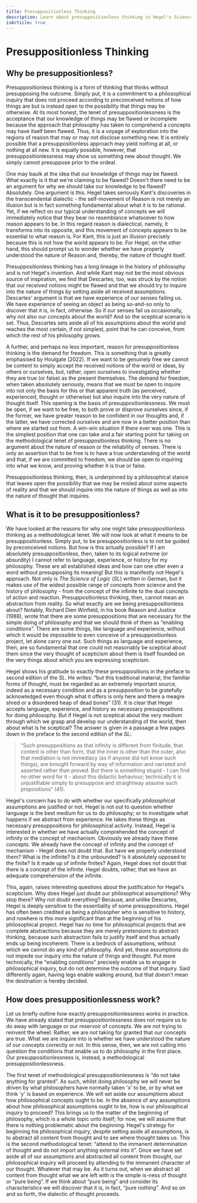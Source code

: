 ```yaml
---
title: Presuppositionless Thinking
description: Learn about presuppositionless thinking in Hegel's Science of Logic
isArticle: true
---
```


# Presuppositionless Thinking

## Why be presuppositionless?

Presuppositionless thinking is a form of thinking that thinks without presupposing the outcome. Simply put, it is a commitment to a philosophical inquiry that does not proceed according to preconceived notions of how things are but is instead open to the possibility that things may be otherwise. At its most honest, the tenet of presuppositionlessness is the acceptance that our knowledge of things may be flawed or incomplete because the approach that philosophy has taken to comprehend a concepts may have itself been flawed. Thus, it is a voyage of exploration into the regions of reason that may or may not disclose something new. It is entirely possible that a presuppositionless approach may yield nothing at all, or nothing at all new. It is equally possible, however, that presuppositionlessness may show us something new about thought. We simply cannot presuppose prior to the ordeal.

One may baulk at the idea that our knowledge of things may be flawed. What exactly is it that we're claiming to be flawed? Doesn't there need to be an argument for why we should take our knowledge to be flawed? Absolutely. One argument is this. Hegel takes seriously Kant's discoveries in the transcendental dialectic - the self-movement of Reason is not merely an illusion but is in fact something fundamental about what it is to be rational. Yet, if we reflect on our typical understanding of concepts we will immediately notice that they bear no resemblance whatsoever to how reason appears to be. In this regard reason is dialectical, namely, it transforms into its opposite, and this movement of concepts appears to be essential to what reason is. For Kant, this is just an illusion precisely because this is not how the world appears to be. For Hegel, on the other hand, this should prompt us to wonder whether we have properly understood the nature of Reason and, thereby, the nature of thought itself.

Presuppositionless thinking has a long lineage in the history of philosophy and is not Hegel's invention. And while Kant may not be the most obvious source of inspiration, we find that Descartes, too, was struck by the notion that our received notions might be flawed and that we should try to inquire into the nature of things by setting aside all received assumptions. Descartes' argument is that we have experience of our senses failing us. We have experience of seeing an object as being so-and-so only to discover that it is, in fact, otherwise. So if our senses fail us occasionally, why not also our concepts about the world? And so the sceptical scenario is set. Thus, Descartes sets aside all of his assumptions about the world and reaches the most certain, if not simplest, point that he can conceive, from which the rest of his philosophy grows.

A further, and perhaps no less important, reason for presuppositionless thinking is the demand for freedom. This is something that is greatly emphasised by Houlgate (2022). If we want to be genuinely free we cannot be content to simply accept the received notions of the world or ideas, by others or ourselves, but, rather, open ourselves to investigating whether they are true (or false) as the present themselves. The demand for freedom, when taken absolutely seriously, means that we must be open to inquire into not only the basis for this or that apparent truth (as perceived, experienced, thought or otherwise) but also inquire into the very nature of thought itself. This opening is the basis of presuppositionlessness. We must be open, if we want to be free, to both prove or disprove ourselves since, if the former, we have greater reason to be confident in our thoughts and, if the latter, we have corrected ourselves and are now in a better position than where we started out from. A win-win situation if there ever was one. This is the simplest position that one can take and a fair starting point for taking on the methodological tenet of presuppositionless thinking. There is no argument about the nature of reason or the reliability of senses. There is only an assertion that to be free is to have a true understanding of the world and that, if we are committed to freedom, we should be open to inquiring into what we know, and proving whether it is true or false. 

Presuppositionless thinking, then, is underpinned by a philosophical stance that leaves open the possibility that we may be misled about some aspects of reality and that we should inquire into the nature of things as well as into the nature of thought that inquires.

## What is it to be presuppositionless?

We have looked at the reasons for why one might take presuppositionless thinking  as a methodological tenet. We will now look at what it means to be presuppositionless. Simply put, to be presuppositionless is to not be guided by preconceived notions. But how is this actually possible? If I am absolutely presuppositionless, then, taken to its logical extreme (or absurdity) I cannot refer to language, experience, or history for my philosophy. These are all established ideas and how can one utter even a word without presupposing its meaning! But this is manifestly not Hegel's approach. Not only is *The Science of Logic* (*SL*) written in German, but it makes use of the widest possible range of concepts from science and the history of philosophy - from the concept of the infinite to the dual concepts of action and reaction. Presuppositionless thinking, then, cannot mean an abstraction from reality. So what exactly are we being presuppositionless about? Notably, Richard Dien Winfield, in his book Reason and Justice (1988), wrote that there are some presuppositions that are necessary for the simple doing of philosophy and that we should think of them as “enabling conditions”. There are some things, like language and experience, without which it would be impossible to even conceive of a presuppositionless project, let alone carry one out. Such things as language and experience, then, are so fundamental that one could not reasonably be sceptical about them since the very thought of scepticism about them is itself founded on the very things about which you are expressing scepticism. 

Hegel shows his gratitude to exactly these presuppositions in the preface to second edition of the *SL*. He writes: “but this traditional material, the familiar forms of thought, must be regarded as an extremely important source, indeed as a necessary condition and as a presupposition to be gratefully acknowledged even though what it offers is only here and there a meagre shred or a disordered heap of dead bones” (31). It is clear that Hegel accepts language, experience, and history as necessary presuppositions for doing philosophy. But if Hegel is not sceptical about the very medium through which we grasp and develop our understanding of the world, then about what is he sceptical? The answer is given in a passage a few pages down in the preface to the second edition of the *SL*: 

> “Such presuppositions as that infinity is different from finitude, that content is other than form, that the inner is other than the outer, also that mediation is not immediacy (as if anyone did not know such things), are brought forward by way of information and narrated and asserted rather than proved. But there is something stupid - I can find no other word for it - about this didactic behaviour; technically it is unjustifiable simply to presuppose and straightway assume such propositions” (41).

Hegel's concern has to do with whether our specifically *philosophical* assumptions are justified or not. Hegel is not out to question whether language is the best medium for us to do philosophy; or to investigate what happens if we abstract from experience. He takes these things as necessary presuppositions for philosophical activity. Instead, Hegel is interested in whether we have actually comprehended the concept of infinity or the concept of mechanism. Obviously we already have these concepts. We already have the concept of infinity and the concept of mechanism - Hegel does not doubt that. But have we properly understood them? What is the infinite? Is it the unbounded? Is it absolutely opposed to the finite? Is it made up of infinite finites? Again, Hegel does not doubt that there is a concept of the infinite. Hegel doubts, rather, that we have an adequate comprehension of the infinite. 

This, again, raises interesting questions about the justification for Hegel's scepticism. Why does Hegel just doubt our philosophical assumptions? Why stop there? Why not doubt everything? Because, and unlike Descartes, Hegel is deeply sensitive to the essentiality of some presuppositions. Hegel has often been credited as being a philosopher who is sensitive to history, and nowhere is this more significant than at the beginning of his philosophical project. Hegel has no time for philosophical projects that are complete abstractions because they are merely pretensions to abstract thinking, because such abstraction fails to justify itself and thus actually ends up being incoherent. There is a bedrock of assumptions, without which we cannot do any kind of philosophy. And yet, these assumptions do not impede our inquiry into the nature of things and thought. Put more technically, the "enabling conditions" precisely enable us to engage in philosophical inquiry, but do not determine the outcome of that inquiry. Said differently again, having legs enable walking around, but that doesn't mean the destination is hereby decided.

## How does presuppositionlessness work?

Let us briefly outline how exactly presuppositionlessness works in practice. We have already stated that presuppositionlessness does not require us to do away with language or our reservoir of concepts. We are not trying to reinvent the wheel. Rather, we are *not* taking for granted that our concepts are true. What we are inquire into is whether we have understood the nature of our concepts correctly or not. In this sense, then, we are not calling into question the conditions that enable us to do philosophy in the first place. Our presuppositionlessness is, instead, a methodological presuppositionlessness.

The first tenet of methodological presuppositionlessness is “do not take anything for granted”. As such, whilst doing philosophy we will never be driven by what philosophers have normally taken 'x' to be, or by what we think 'y' is based on experience. We will set aside our assumptions about how philosophical concepts ought to be. In the absence of any assumptions about how philosophical assumptions ought to be, how is our philosophical inquiry to proceed? This brings us to the matter of the beginning of philosophy, which is a whole topic unto itself; for now, we will assume that there is nothing problematic about the beginning. Hegel's strategy for beginning his philosophical inquiry, despite setting aside all assumptions, is to abstract all content from thought and to see where thought takes us. This is the second methodological tenet: “attend to the immanent determination of thought and do not import anything external into it”. Once we have set aside all of our assumptions and abstracted all content from thought, our philosophical inquiry will proceed by attending to the immanent character of our thought. Whatever that may be. As it turns out, when we abstract all content from thought what we are left with is the simple is-ness of thought or “pure being”. If we think about “pure being” and consider its characteristics we will discover that it is, in fact, “pure nothing”. And so on and so forth, the dialectic of thought proceeds. 
